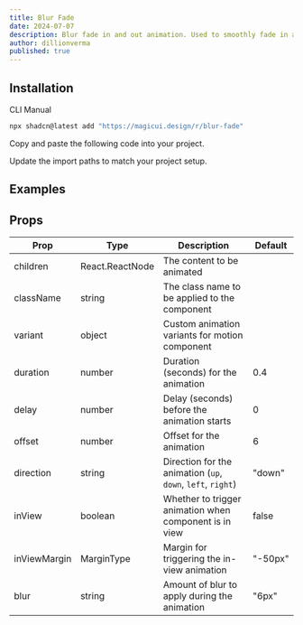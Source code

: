```yaml
---
title: Blur Fade
date: 2024-07-07
description: Blur fade in and out animation. Used to smoothly fade in and out content.
author: dillionverma
published: true
---
```


<ComponentPreview name="blur-fade-demo" />

## Installation

<Tabs defaultValue="cli">

<TabsList>
  <TabsTrigger value="cli">CLI</TabsTrigger>
  <TabsTrigger value="manual">Manual</TabsTrigger>
</TabsList>
<TabsContent value="cli">

```bash
npx shadcn@latest add "https://magicui.design/r/blur-fade"
```

</TabsContent>

<TabsContent value="manual">

<Steps>

<Step>Copy and paste the following code into your project.</Step>

<ComponentSource name="blur-fade" />

<Step>Update the import paths to match your project setup.</Step>

</Steps>

</TabsContent>

</Tabs>

## Examples

<ComponentPreview name="blur-fade-text-demo" />

## Props

| Prop         | Type            | Description                                                 | Default |
| ------------ | --------------- | ----------------------------------------------------------- | ------- |
| children     | React.ReactNode | The content to be animated                                  |         |
| className    | string          | The class name to be applied to the component               |         |
| variant      | object          | Custom animation variants for motion component              |         |
| duration     | number          | Duration (seconds) for the animation                        | 0.4     |
| delay        | number          | Delay (seconds) before the animation starts                 | 0       |
| offset       | number          | Offset for the animation                                    | 6       |
| direction    | string          | Direction for the animation (`up`, `down`, `left`, `right`) | "down"  |
| inView       | boolean         | Whether to trigger animation when component is in view      | false   |
| inViewMargin | MarginType      | Margin for triggering the in-view animation                 | "-50px" |
| blur         | string          | Amount of blur to apply during the animation                | "6px"   |
